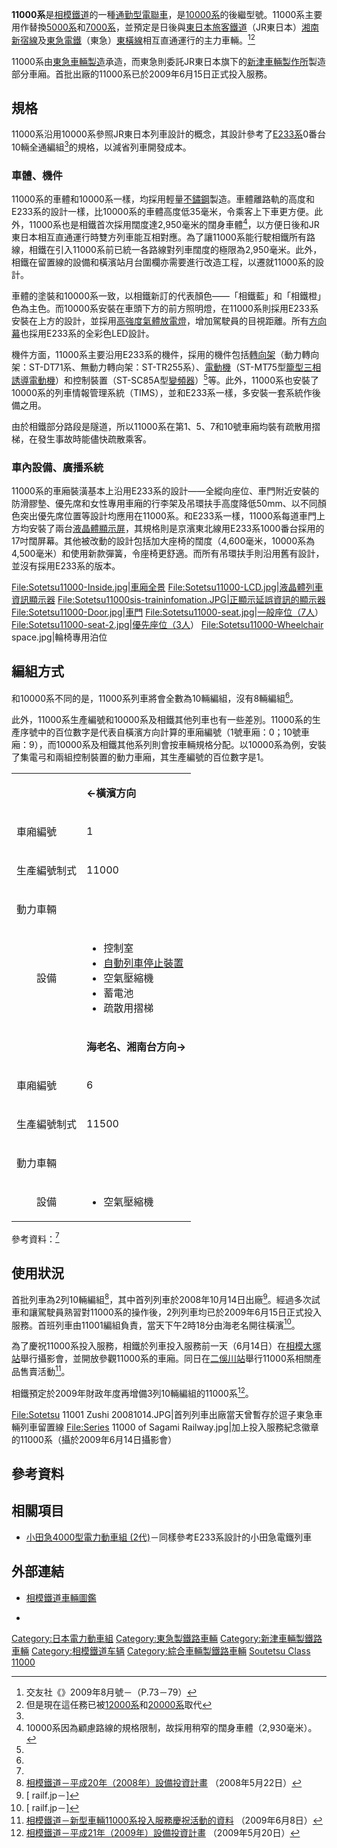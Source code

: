 {{NoteTA
|T=zh-hans:相铁11000系电力动车组;zh-hk:相鐵11000系電力動車組;zh-tw:相鐵11000系電聯車;
|1=zh-hans:电力动车组;zh-hk:電力動車組;zh-tw:電聯車;
|2=zh-hans:接触网供电; zh-hant:架空電纜;
|3=zh-hans:制动;zh-hk:制動;zh-tw:制軔;
|4=zh-hans:电传操纵空气制动;zh-hk:電傳操縱空氣制動;zh-tw:電子控制式氣軔;
|5=zh-hans:显示屏; zh-tw:顯示器; zh-hk:顯示屏;
|6=zh-hans:改动;zh-hk:改動;zh-tw:變動;
}}
{{鐵路車輛
|車輛名稱 = 相鐵11000系電力動車組
|公司色 = #ff9933
|圖像 =
|圖像說明 = 11001編組（2017年10月24日攝於[[相模野站|相模野站]]附近）
|輛數 = 50（2013年）
|列車編組 = 6M4T
|起動加速度 = 3.0 km/h/s
|營運最高速度 = 100
|設計最高速度 = 120
|減速度（正常） = 4.8 km/h/s
|減速度（緊急） = 4.8 km/h/s
|載客量 = 
|編組載客量 = 1,564人（標準）
|編組長度 = 
|全長 = 20,000mm<br />先頭車輛車體：19,620mm<br />其他車輛車體：19,500
|全闊 = 2,950
|全高 = 3,620
|車輛重量 = 28.8－32.6
|編組總重量 = 311.9
|軌距 = 1,067
|電化方式 = 1,500V[[直流電|直流電]]（[[接触网供电|接触网供电]]方式）
|轉向架 = 具動力：ST-DT71系<br />無動力：ST-TR255系
|主電動機 = ST-MT75型[[籠形三相電感應電動機|籠形三相電感應電動機]]
|電動機輸出 = 140kW
|編組輸出 = 3,360kW
|齒輪比 = 1:6.06
|驅動裝置 = [[TD平行傳動|TD平行傳動]]方式
|控制裝置 = [[變頻器|變頻器]]（VVVF）<br />（[[絕緣柵雙極電晶體|絕緣柵雙極電晶體]]（IGBT）及<br />[[智慧型電源模組|智慧型電源模組]]（IPM））
|制動方式 = [[電傳操縱空氣制動|電傳操縱空氣制動]]（[[再生制動|再生制動]]並用）、[[電力制動|電力制動]]、[[雪地用制動|雪地用制動]]
|保安裝置 = [[自動列車停止裝置|相鐵型ATS]]<br />ATS-P（預備）
|製造商 = [[東急車輛製造|東急車輛製造]]→[[综合車輛製作所|综合車輛製作所]]<br />东日本旅客铁道[[新津車輛製作所|新津車輛製作所]]
|製造年份 = 2008年－2013年
|投入服務日期 = 2009年6月15日
|備註 = 
}}
{{Japanese|japanese=相鉄11000系電車|kana=そうてつ11000けいでんしゃ|romaji=Sōtetsu 11000 Kei Densha|}}

'''11000系'''是[[相模鐵道|相模鐵道]]的一種[[通勤型電聯車|通勤型電聯車]]，是[[相鐵10000系電力動車組|10000系]]的後繼型號。11000系主要用作替換[[相鐵5000系電力動車組|5000系]]和[[相鐵7000系電力動車組|7000系]]，並預定是日後與[[東日本旅客鐵道|東日本旅客鐵道]]（JR東日本）[[湘南新宿線|湘南新宿線]]及[[東急電鐵|東急電鐵]]（東急）[[東橫線|東橫線]]相互直通運行的主力車輛。<ref name="railfan0908">交友社《{{lang|ja|鉄道ファン}}》2009年8月號－{{lang|ja|新車ガイド2－相模鉄道11000系}}（P.73－79）</ref><ref>但是現在這任務已被[[相鐵12000系電聯車|12000系]]和[[相鐵20000系電聯車|20000系]]取代</ref>

11000系由[[東急車輛製造|東急車輛製造]]承造，而東急則委託JR東日本旗下的[[新津車輛製作所|新津車輛製作所]]製造部分車廂。首批出廠的11000系已於2009年6月15日正式投入服務。

==規格==
11000系沿用10000系參照JR東日本列車設計的概念，其設計參考了[[JR東日本E233系電力動車組|E233系]]0番台10輛全通編組<ref name="railfan0908"/>的規格，以減省列車開發成本。

===車體、機件===
11000系的車體和10000系一樣，均採用輕量[[不鏽鋼|不鏽鋼]]製造。車體離路軌的高度和E233系的設計一樣，比10000系的車體高度低35毫米，令乘客上下車更方便。此外，11000系也是相鐵首次採用闊度達2,950毫米的闊身車體<ref>10000系因為顧慮路線的規格限制，故採用稍窄的闊身車體（2,930毫米）。</ref>，以方便日後和JR東日本相互直通運行時雙方列車能互相對應。為了讓11000系能行駛相鐵所有路線，相鐵在引入11000系前已統一各路線對列車闊度的極限為2,950毫米。此外，相鐵在留置線的設備和橫濱站月台圍欄亦需要進行改造工程，以遷就11000系的設計。

車體的塗裝和10000系一致，以相鐵新訂的代表顏色——「相鐵藍」和「相鐵橙」色為主色。而10000系安裝在車頭下方的前方照明燈，在11000系則採用E233系安裝在上方的設計，並採用[[高強度氣體放電燈|高強度氣體放電燈]]，增加駕駛員的目視距離。所有[[方向幕|方向幕]]也採用E233系的全彩色LED設計。

機件方面，11000系主要沿用E233系的機件，採用的機件包括[[轉向架|轉向架]]（動力轉向架：ST-DT71系、無動力轉向架：ST-TR255系）、[[電動機|電動機]]（ST-MT75型[[籠型三相誘導電動機|籠型三相誘導電動機]]）和控制裝置（ST-SC85A型[[變頻器|變頻器]]）<ref name="railfan0908" />等。此外，11000系也安裝了10000系的列車情報管理系統（TIMS），並和E233系一樣，多安裝一套系統作後備之用。

由於相鐵部分路段是隧道，所以11000系在第1、5、7和10號車廂均裝有疏散用摺梯，在發生事故時能儘快疏散乘客。

===車內設備、廣播系統===
11000系的車廂裝潢基本上沿用E233系的設計——全縱向座位、車門附近安裝的防滑膠墊、優先席和女性專用車廂的行李架及吊環扶手高度降低50mm、以不同顏色突出優先席位置等設計均應用在11000系。和E233系一樣，11000系每道車門上方均安裝了兩台[[液晶體顯示屏|液晶體顯示屏]]，其規格則是京濱東北線用E233系1000番台採用的17吋闊屏幕。其他被改動的設計包括加大座椅的闊度（4,600毫米，10000系為4,500毫米）和使用新款彈簧，令座椅更舒適。而所有吊環扶手則沿用舊有設計，並沒有採用E233系的版本。

<gallery>
File:Sotetsu11000-Inside.jpg|車廂全景
File:Sotetsu11000-LCD.jpg|液晶體列車資訊顯示器
File:Sotetsu11000sis-traininfomation.JPG|正顯示延誤資訊的顯示器
File:Sotetsu11000-Door.jpg|車門
File:Sotetsu11000-seat.jpg|一般座位（7人）
File:Sotetsu11000-seat-2.jpg|優先座位（3人）
File:Sotetsu11000-Wheelchair space.jpg|輪椅專用泊位
</gallery>

== 編組方式 ==
和10000系不同的是，11000系列車將會全數為10輛編組，沒有8輛編組<ref name="railfan0908"/>。

此外，11000系生產編號和10000系及相鐵其他列車也有一些差別。11000系的生產序號中的百位數字是代表自橫濱方向計算的車廂編號（1號車廂：0；10號車廂：9），而10000系及相鐵其他系列則會按車輛規格分配。以10000系為例，安裝了集電弓和兩組控制裝置的動力車廂，其生產編號的百位數字是1。

{|class="wikitable" rules="all" style="text-align:center; font-size:80%"
|-
| ||colspan="5" align="left"|'''←橫濱方向'''
|-
!車廂編號||1||2||3||4||5
|-
!生產編號制式
|{{lang|ja|クハ}}11000
|{{lang|ja|モハ}}11100
|{{lang|ja|モハ}}11200
|{{lang|ja|モハ}}11300
|{{lang|ja|モハ}}11400
|-
!動力車輛
| ||●||●||●||●
|- style="text-align:left; vertical-align:top"
!align="center" valign="middle"|設備
|
*控制室
*[[自動列車停止裝置|自動列車停止裝置]]
*空氣壓縮機
*蓄電池
*疏散用摺梯
|
*集電弓
*備用集電弓
*控制裝置
|
*變壓器
|（女性專用車廂）
*集電弓
*控制裝置
|
*疏散用摺梯
|-
| ||colspan="5" align="right"|'''海老名、湘南台方向→'''
|-
!車廂編號||6||7||8||9||10
|-
!生產編號制式
|{{lang|ja|サハ}}11500
|{{lang|ja|サハ}}11600
|{{lang|ja|モハ}}11700
|{{lang|ja|モハ}}11800
|{{lang|ja|クハ}}11900
|-
!動力車輛
| || ||●||●|| 
|- style="text-align:left; vertical-align:top"
!align="center" valign="middle"|設備
|
*空氣壓縮機
| 
*疏散用摺梯
|
*集電弓
*控制裝置
|
*變壓器
|
*控制室
*自動列車停止裝置
*空氣壓縮機
*蓄電池
*疏散用摺梯
|}
參考資料：<ref name="railfan0908" />

== 使用狀況 ==
首批列車為2列10輛編組<ref>[http://www.sotetsu.co.jp/news_release/archives/PDF/080522_03.pdf 相模鐵道－平成20年（2008年）設備投資計畫] {{webarchive|url=https://web.archive.org/web/20110517205059/http://www.sotetsu.co.jp/news_release/archives/PDF/080522_03.pdf |date=2011-05-17 }}（2008年5月22日）</ref>，其中首列列車於2008年10月14日出廠<ref>[{{Cite web |url=http://railf.jp/news/2008/10/15/092700.html |title=railf.jp－{{lang|ja|相鉄11000系が甲種輸送される}} |access-date=2009-08-27 |archive-date=2018-06-28 |archive-url=https://web.archive.org/web/20180628044225/https://railf.jp/news/2008/10/15/092700.html |dead-url=no }} railf.jp－{{lang|ja|相鉄11000系が甲種輸送される}}]</ref>。經過多次試車和讓駕駛員熟習對11000系的操作後，2列列車均已於2009年6月15日正式投入服務。首班列車由11001編組負責，當天下午2時18分由海老名開往橫濱<ref>[{{Cite web |url=http://railf.jp/news/2009/06/16/131800.html |title=railf.jp－{{lang|ja|相鉄11000系が営業運転を開始}} |access-date=2009-08-27 |archive-date=2009-06-20 |archive-url=https://web.archive.org/web/20090620135652/http://railf.jp/news/2009/06/16/131800.html |dead-url=no }} railf.jp－{{lang|ja|相鉄11000系が営業運転を開始}}]</ref>。

為了慶祝11000系投入服務，相鐵於列車投入服務前一天（6月14日）在[[相模大塚站|相模大塚站]]舉行攝影會，並開放參觀11000系的車廂。同日在[[二俁川站|二俁川站]]舉行11000系相關產品售賣活動<ref>[http://www.sotetsu.co.jp/news_release/archives/PDF/090608_01.pdf 相模鐵道－新型車輛11000系投入服務慶祝活動的資料] {{webarchive|url=https://web.archive.org/web/20110617110859/http://www.sotetsu.co.jp/news_release/archives/PDF/090608_01.pdf |date=2011-06-17 }}（2009年6月8日）</ref>。

相鐵預定於2009年財政年度再增備3列10輛編組的11000系<ref>[http://www.sotetsu.co.jp/news_release/archives/PDF/090520_01.pdf 相模鐵道－平成21年（2009年）設備投資計畫] {{webarchive|url=https://web.archive.org/web/20090611211524/http://www.sotetsu.co.jp/news_release/archives/PDF/090520_01.pdf |date=2009-06-11 }}（2009年5月20日）</ref>。

<gallery>
File:Sotetsu 11001 Zushi 20081014.JPG|首列列車出廠當天曾暫存於逗子東急車輛列車留置線
File:Series 11000 of Sagami Railway.jpg|加上投入服務紀念徽章的11000系（攝於2009年6月14日攝影會）
</gallery>

== 參考資料 ==
<div class="references-small">
<references />
</div>

==相關項目==
{{Commonscat|Sagami Railway 11000 series}}
*[[小田急4000型電力動車組_(2代)|小田急4000型電力動車組 (2代)]]－同樣參考E233系設計的小田急電鐵列車

==外部連結==
*{{ja}}[https://web.archive.org/web/20100407151644/http://www.sotetsu.co.jp/train/gallery/ 相模鐵道車輛圖鑑]
*{{ja}}[https://web.archive.org/web/20090613034759/http://rail.hobidas.com/blog/natori/archives/2009/06/post_1035.html {{lang|ja|鉄道ホビダス（編集長敬白）－相鉄11000系まもなくデビュー。}}]

{{相模铁道车辆}}

[[Category:日本電力動車組|Category:日本電力動車組]]
[[Category:東急製鐵路車輛|Category:東急製鐵路車輛]]
[[Category:新津車輛製鐵路車輛|Category:新津車輛製鐵路車輛]]
[[Category:相模鐵道车辆|Category:相模鐵道车辆]]
[[Category:綜合車輛製鐵路車輛|Category:綜合車輛製鐵路車輛]]
[[Category:1500伏直流电力动车组|Soutetsu Class 11000]]
